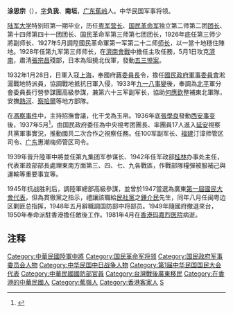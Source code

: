 {{noteTA
|T=zh-hant:涂思宗; zh-hans:涂思宗;
|1=zh-hant:涂思宗; zh-hans:涂思宗;}}
'''涂思宗'''（{{bd|1897年||1981年|4月20日|}}），[[表字|字]]'''负我'''、'''南垣'''，[[广东|广东]][[蕉岭|蕉岭]]人。中华民国军事将领。

[[陆军大学|陆军大学]]特别班第一期毕业，历任[[粤军|粤军]][[营长|营长]]、[[国民革命军|国民革命军]]独立第二师第二团[[团长|团长]]、第十四师第四十一团团长、国民革命军第三师第七团团长，1926年底任第三师少將副师长、1927年5月調陞國民革命軍第一军第二十二师[[师长|师长]]，以一當十地穩住陣地。1928年任第九军第三师师长，在[[濟南會戰|濟南會戰]]中擔任主攻任務，5月1日攻克[[濟南|濟南]]，肅清[[張宗昌|張宗昌]]殘部，日本為阻撓北伐軍，發動[[五三慘案|五三慘案]]。

1932年1月28日，日軍入寇[[上海|上海]]，奉國府[[蔣委員長|蔣委員長]]令，擔任[[國民政府軍事委員會|國民政府軍事委員會]]淞滬戰地特派員，協調戰地抵抗日軍入侵，1933年[[九一八事變|九一八事變]]後，奉調為[[北平|北平]]軍分會委員長行營參謀團高級參謀，兼第六十三军副军长，協助[[何應欽|何應欽]]整補東北軍隊，安撫[[熱河省_(中華民國)|熱河]]、[[察哈爾省_(中華民國)|察哈爾]]等地方部隊。

在[[馮察事件|馮察事件]]中，主持招撫會議，化干戈為玉帛。1936年底[[張學良|張學良]]發動[[西安事变|西安事变]]後，1937年5月<ref>{{Cite web |url=https://www.yzzk.com/article/details/%E7%89%B9%E7%A8%BF/2006-06/1367551906072/%E6%AF%9B%E6%BE%A4%E6%9D%B1%E7%9A%84%E8%B7%9F%E7%9B%A3%E5%A0%B1%E5%91%8A |title=毛澤東的跟監報告 |accessdate=2021-08-03 |author= |date=2006-00-00 |work= |publisher=亞洲週刊網站，来源：亞洲週刊2006年06期 |quote= |language=Zh-hant |archive-date=2021-08-03 |archive-url=https://web.archive.org/web/20210803092533/https://www.yzzk.com/article/details/%E7%89%B9%E7%A8%BF/2006-06/1367551906072/%E6%AF%9B%E6%BE%A4%E6%9D%B1%E7%9A%84%E8%B7%9F%E7%9B%A3%E5%A0%B1%E5%91%8A |dead-url=no }}</ref>，由国民政府委任為中央視考团團長、率團員17人進入[[延安|延安]]視察共黨軍事實況，推動國共二次合作之視察任務。任100军副军长、[[福建|福建]]汀漳师管区司令、[[广东|广东]]惠潮梅师管区司令。

1939年晉升陸軍中將並任第九集团军参谋长、1942年任军政部[[桂林|桂林]]办事处主任，代表軍政部部長處理東南方面第三、四、七、九各戰區，作戰部隊糧彈被服補己與運輸等重要事宜等。

1945年抗战胜利后，調陸軍總部高級參謀，並曾於1947當選為廣東[[第一屆國民大會代表|第一屆國民大會代表]]，但為貫徹黨之指示，禮讓該職給[[民社黨|民社黨]]之[[鍾介民|鍾介民]]先生，同年八月任闽粤边区剿匪总指挥，1948年五月辭職調国防部中将部员。1949年隨國府撤退來台，1950年奉命派駐香港擔任敵後工作。1981年4月在[[香港|香港]][[玛嘉烈医院|玛嘉烈医院]]病逝。

== 注释 ==

{{Reflist|25em}}

{{DEFAULTSORT:Tu}}
[[Category:中華民國陸軍中將|Category:中華民國陸軍中將]]
[[Category:国民革命军将领|Category:国民革命军将领]]
[[Category:国民政府军事委员会人物|Category:国民政府军事委员会人物]]
[[Category:中华民国中日战争人物|Category:中华民国中日战争人物]]
[[Category:第1届中华民国国民大会代表|Category:第1届中华民国国民大会代表]]
[[Category:中華民國國防部官員|Category:中華民國國防部官員]]
[[Category:台灣戰後廣東移民|Category:台灣戰後廣東移民]]
[[Category:在香港的中華民國人|Category:在香港的中華民國人]]
[[Category:蕉嶺人|Category:蕉嶺人]]
[[Category:香港客家人|Category:香港客家人]]
[[Category:涂姓|S]]